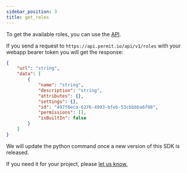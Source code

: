 ```yaml
---
sidebar_position: 3
title: get_roles
---
```


To get the available roles, you can use the [API](/1.0.0/reference/api_with_cli).

If you send a request to `https://api.permit.io/api/v1/roles` with your webapp bearer token you will get the response:

```json
{
	"url": "string",
	"data": [
		{
			"name": "string",
			"description": "string",
			"attributes": {},
			"settings": {},
			"id": "497f6eca-6276-4993-bfeb-53cbbbba6f08",
			"permissions": [],
			"isBuiltIn": false
		}
	]
}
```

We will update the python command once a new version of this SDK is released.

If you need it for your project, please [let us know.](mailto:help@permit.io)

<!-- ```python

``` -->
